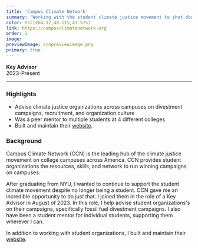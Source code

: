 ```yaml
---
title: 'Campus Climate Network'
summary: 'Working with the student climate justice movement to shut down the influence of the fossil fuel industry on college campuses.'
color: hsl(264.12,48.11%,41.57%)
link: https://campusclimatenetwork.org
order: 1
image:
previewImage: ccnpreviewimage.png
primary: true
---
```


**Key Advisor**\
2023-Present

---

### Highlights

- Advise climate justice organizations across campuses on divestment campaigns, recruitment, and organization culture
- Was a peer mentor to multiple students at 4 different colleges
- Built and maintain their [website](https://www.campusclimatenetwork.org).

### Background

Campus Climate Network (CCN) is the leading hub of the climate justice movement on college campuses across America. CCN provides student organizations the resources, skills, and network to run winning campaigns on campuses.

After graduating from NYU, I wanted to continue to support the student climate movement despite no longer being a student. CCN gave me an incredible opportunity to do just that. I joined them in the role of a Key Advisor in August of 2023. In this role, I help advise student organizations's on their campaigns, specifically fossil fuel divestment campaigns. I also have been a student mentor for individual students, supporting them wherever I can.

In addition to working with student organizations, I built and maintain their [website](https://www.campusclimatenetwork.org).
